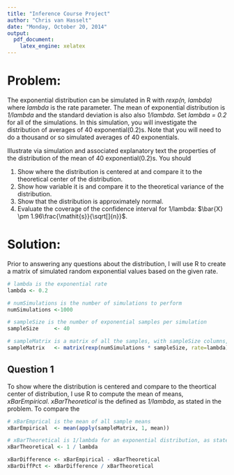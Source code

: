 ```yaml
---
title: "Inference Course Project"
author: "Chris van Hasselt"
date: "Monday, October 20, 2014"
output:
  pdf_document:
    latex_engine: xelatex
---
```


# Problem:

The exponential distribution can be simulated in R with *rexp(n, lambda)* where *lambda* is the rate parameter. The mean of exponential distribution is *1/lambda* and the standard deviation is also also *1/lambda*. Set *lambda = 0.2* for all of the simulations. In this simulation, you will investigate the distribution of averages of 40 exponential(0.2)s. Note that you will need to do a thousand or so simulated averages of 40 exponentials.

Illustrate via simulation and associated explanatory text the properties of the distribution of the mean of 40 exponential(0.2)s.  You should

#. Show where the distribution is centered at and compare it to the theoretical center of the distribution.
#. Show how variable it is and compare it to the theoretical variance of the distribution.
#. Show that the distribution is approximately normal.
#. Evaluate the coverage of the confidence interval for 1/lambda: $\bar{X} \pm 1.96\frac{\mathit{s}}{\sqrt[]{n}}$.


# Solution:

Prior to answering any questions about the distribution, I will use R to create a matrix of simulated random exponential values based on the given rate.

```r
# lambda is the exponential rate
lambda <- 0.2

# numSimulations is the number of simulations to perform
numSimulations <-1000

# sampleSize is the number of exponential samples per simulation
sampleSize     <- 40

# sampleMatrix is a matrix of all the samples, with sampleSize columns, numSimulations rows.
sampleMatrix   <- matrix(rexp(numSimulations * sampleSize, rate=lambda), numSimulations)

```
## Question 1

To show where the distribution is centered and compare to the theortical center of distribution, I use R to compute the mean of means, *xBarEmpirical*.  *xBarTheoretical* is the defined as *1/lambda*, as stated in the problem.  To compare the  

```r

# xBarEmprical is the mean of all sample means
xBarEmpirical  <- mean(apply(sampleMatrix, 1, mean))

# xBarTheoretical is 1/lambda for an exponential distribution, as stated in the problem
xBarTheoretical <- 1 / lambda

xBarDifference <- xBarEmpirical - xBarTheoretical
xBarDiffPct <- xBarDifference / xBarTheoretical

```

